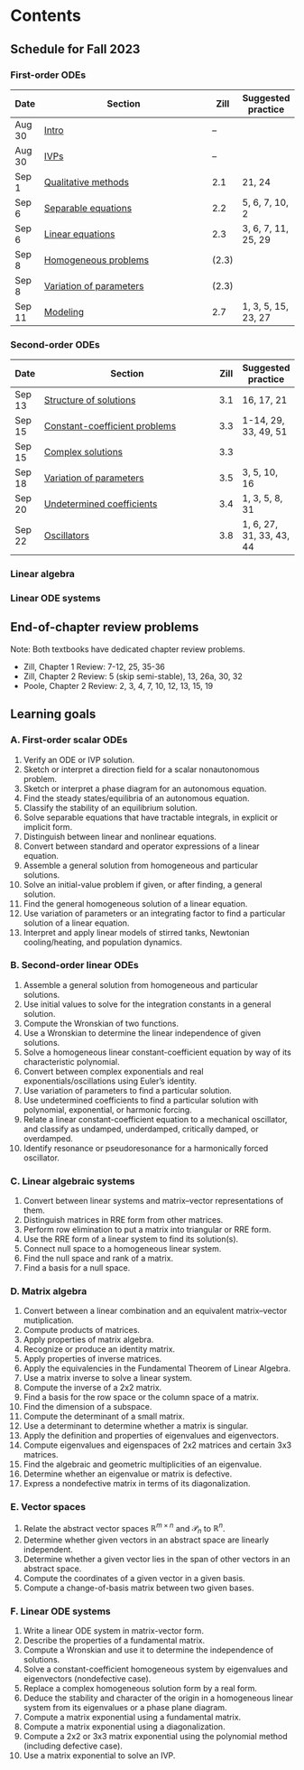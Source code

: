 # Contents {.unnumbered}

:::: {.content-visible unless-format="pdf"}

## Schedule for Fall 2023

### First-order ODEs

| Date   | Section                                                     | Zill  | Suggested practice |
| ------ | ----------------------------------------------------------- | ----- | ------------------ |
| Aug 30  | [Intro](ivp_first_order)                                | --    |                    |
| Aug 30  | [IVPs](ivp_first_order.html#initial-value-problems)                                     | --    |                    |
| Sep 1  | [Qualitative methods](ivp_first_order.html#qualitative-methods)              | 2.1   |   21, 24                 |
| Sep 6  | [Separable equations](ivp_first_order.html#separable-equations)                | 2.2   |   5, 6, 7, 10, 2                 |
| Sep 6  | [Linear equations](ivp_first_order.html#linear-equations)                      | 2.3   |   3, 6, 7, 11, 25, 29   |
| Sep 8 | [Homogeneous problems](ivp_first_order.html#sec-first-order-homogeneous1)             | (2.3) |                    |
| Sep 8 | [Variation of parameters](ivp_first_order.html#sec-first-order-vop) | (2.3) |                    |
| Sep 11 | [Modeling](ivp_first_order.html#modeling)                            | 2.7   |  1, 3, 5, 15, 23, 27                  |

### Second-order ODEs

| Date   | Section                                                       | Zill | Suggested practice |
| ------ | ------------------------------------------------------------- | ---- | ------------------ |
| Sep 13 | [Structure of solutions](ivp_second_order.html#sec-second-linear)             | 3.1  |  16, 17, 21           |
| Sep 15 | [Constant-coefficient problems](ivp_second_order.html#sec-second-const_coeff)    | 3.3  |  1-14, 29, 33, 49, 51                  |
| Sep 15 | [Complex solutions](ivp_second_order.html#sec-second-complex)                    | 3.3  |                    |
| Sep 18 | [Variation of parameters](ivp_second_order.html#sec-second-vop) | 3.5  |   3, 5, 10, 16                 |
| Sep 20 | [Undetermined coefficients](ivp_second_order.html#undetermined-coefficients)       | 3.4  |    1, 3, 5, 8, 31                |
| Sep 22 | [Oscillators](ivp_second_order.html#sec-second-oscillators)                      | 3.8  |   1,  6, 27, 31, 33, 43, 44                 |

### Linear algebra

<!-- | Date   | Section                                          | Poole                | Suggested practice |
| ------ | ------------------------------------------------ | -------------------- | ------------------ |
| Sep 27 | [Intro to linear systems](linear_system/problem) | 2.1                  |  1-5, 19, 20, 21, 27-30, 31            |
| Sep 29 | [Row elimination](linear_system/row_elimination) | 2.2                  |   1-8 (RRE only), 9-14 (RRE only), 25-28, 35-38, 40-41  |
| Oct 1  | **EXAM 1**                                       | Goals A1–A13, B1–B10 |                    |
| Oct 4  | [Elimination/RRE form](linear_system/RREF)       | 2.2                  |                    |
| Oct 6  | [RRE form](linear_system/RREF)                   | 2.2                  |                    |
| Oct 8  | [Homogeneous systems](linear_system/nullspace)   | 2.2, 2.3             |   1-4, 7, 9, 11, 22-27                 |
| Oct 11 | [Algebraic operations](matrix/operations)        | 3.1                  |  1, 3, 5, 7, 11, 21-22, 40    |
| Oct 13 | [Algebraic operations](matrix/operations)        | 3.1, 3.2             |   23, 28     |
| Oct 18 | [Identity and inverse](matrix/inverse)           | 3.3                  |   1-4 (any method), 13a,  42a, 43a       |
| Oct 20 | [Subspaces](matrix/subspaces)                    | 3.5                  | (no row spaces) 11-12, 17-20, 27-28, 35-38, 43, 45-46     |
| Oct 22 | [Determinants](matrix/determinants)              | 4.2                  |   7-12, 45, 47, 49, 50, 57-58  |
| Oct 25 | [Eigenvalues (properties)](matrix/eigenvalues)   | 4.1                  |   1-4, 11-12, 27-28, 36  |
| Oct 27 | [Eigenvalues (computing)](matrix/computing)      | 4.3                  |   1-3, 10, 23                  |
| Oct 29 |  Review       | 4.4                  |                    |
| Nov 1  | [Diagonalization](matrix/diagonalization)                  | 4.4                  |  5-6, 8-10, 17, 19   |
| Nov 3  | **EXAM 2**                                       | Goals C1–C7, D1–D12  |                    |
| Nov 5  | [Vector spaces](space/vectors)                    | 6.1                  | 1, 2, 9, 28, 31, 35, 36, 51-52, 53-54   |
| Nov 8  | [Span, independence, basis](space/basis)         | 6.1, 6.2             |  1-3, 5-7, 18-19, 22-24, 28-29, 51-52  |
| Nov 10 | [Change of basis](space/change)                  | 6.3                  |  1-3, 5-7   | -->

### Linear ODE systems

<!-- | Date   | Section                                             | Zill      | Suggested practice |
| ------ | --------------------------------------------------- | --------- | ------------------ |
| Nov 12 | [ODE systems](ode_system/intro)              | (10.1)      |                    |
| Nov 15 | [Linear ODE systems](ode_system/structure)          | 10.1      |   1-6, 7, 11-12, 17-19    |
| Nov 17 | [Homogeneous c-c systems](ode_system/const_coeff)   | 10.2      | 1, 5-6, 10, 31, 35-37   |
| Nov 19 | [Phase plane and stability](ode_system/phase_plane) | 11.2      |  1-5 (part a), 9-16, 19    |
| Nov 29 | Review                                              |           |                    |
| Dec 1  | **EXAM 3**                                          | Goals D13–17, E1–5, F1–5 |                    |
| Dec 3  | [Matrix exponential](ode_system/matrix_exp)          | 10.5      |  2, 6, 19-21, 25      |
| Dec 6  | Matrix exponential                                  |         |                    |
| Dec 8  | [Linearization](ode_system/linearization)           | 11.3      |                    |
| Dec 10 |   Review                                     |           |                    | -->

## End-of-chapter review problems

Note: Both textbooks have dedicated chapter review problems. 

* Zill, Chapter 1 Review: 7-12, 25, 35-36
* Zill, Chapter 2 Review: 5 (skip semi-stable), 13, 26a, 30, 32
* Poole, Chapter 2 Review: 2, 3, 4, 7, 10, 12, 13, 15, 19

## Learning goals

### A. First-order scalar ODEs
1. Verify an ODE or IVP solution.
2. Sketch or interpret a direction field for a scalar nonautonomous problem.
3. Sketch or interpret a phase diagram for an autonomous equation.
4. Find the steady states/equilibria of an autonomous equation.
5. Classify the stability of an equilibrium solution.
6. Solve separable equations that have tractable integrals, in explicit or implicit form.
7. Distinguish between linear and nonlinear equations.
8. Convert between standard and operator expressions of a linear equation.
9. Assemble a general solution from homogeneous and particular solutions.
10. Solve an initial-value problem if given, or after finding, a general solution.
11. Find the general homogeneous solution of a linear equation.
12. Use variation of parameters or an integrating factor to find a particular solution of a linear equation.
13. Interpret and apply linear models of stirred tanks, Newtonian cooling/heating, and population dynamics.

### B. Second-order linear ODEs
1. Assemble a general solution from homogeneous and particular solutions.
2. Use initial values to solve for the integration constants in a general solution.  
3. Compute the Wronskian of two functions.
4. Use a Wronskian to determine the linear independence of given solutions.
5. Solve a homogeneous linear constant-coefficient equation by way of its characteristic polynomial.
6. Convert between complex exponentials and real exponentials/oscillations using Euler's identity.
7. Use variation of parameters to find a particular solution.
8. Use undetermined coefficients to find a particular solution with polynomial, exponential, or harmonic forcing.
9. Relate a linear constant-coefficient equation to a mechanical oscillator, and classify as undamped, underdamped, critically damped, or overdamped. 
10. Identify resonance or pseudoresonance for a harmonically forced oscillator.

### C. Linear algebraic systems

1. Convert between linear systems and matrix–vector representations of them.
2. Distinguish matrices in RRE form from other matrices.
3. Perform row elimination to put a matrix into triangular or RRE form.
4. Use the RRE form of a linear system to find its solution(s).
5. Connect null space to a homogeneous linear system.
6. Find the null space and rank of a matrix.
7. Find a basis for a null space.

### D. Matrix algebra

1. Convert between a linear combination and an equivalent matrix–vector mutiplication.
2. Compute products of matrices.
3. Apply properties of matrix algebra.
4. Recognize or produce an identity matrix.
5. Apply properties of inverse matrices.
6. Apply the equivalencies in the Fundamental Theorem of Linear Algebra.
7. Use a matrix inverse to solve a linear system. 
8. Compute the inverse of a 2x2 matrix.
9. Find a basis for the row space or the column space of a matrix.
10. Find the dimension of a subspace.
11. Compute the determinant of a small matrix.
12. Use a determinant to determine whether a matrix is singular.
13. Apply the definition and properties of eigenvalues and eigenvectors.
14. Compute eigenvalues and eigenspaces of 2x2 matrices and certain 3x3 matrices. 
15. Find the algebraic and geometric multiplicities of an eigenvalue.
16. Determine whether an eigenvalue or matrix is defective.
17. Express a nondefective matrix in terms of its diagonalization.

### E. Vector spaces

1. Relate the abstract vector spaces $\mathbb{R}^{m\times n}$ and $\mathcal{P}_n$ to $\mathbb{R}^n$.
2. Determine whether given vectors in an abstract space are linearly independent.
3. Determine whether a given vector lies in the span of other vectors in an abstract space.
4. Compute the coordinates of a given vector in a given basis.
5. Compute a change-of-basis matrix between two given bases.

### F. Linear ODE systems

1. Write a linear ODE system in matrix-vector form.
2. Describe the properties of a fundamental matrix.
3. Compute a Wronskian and use it to determine the independence of solutions.
4. Solve a constant-coefficient homogeneous system by eigenvalues and eigenvectors (nondefective case).
5. Replace a complex homogeneous solution form by a real form.
6. Deduce the stability and character of the origin in a homogeneous linear system from its eigenvalues or a phase plane diagram.
7. Compute a matrix exponential using a fundamental matrix.
8. Compute a matrix exponential using a diagonalization.
9. Compute a 2x2 or 3x3 matrix exponential using the polynomial method (including defective case).
10. Use a matrix exponential to solve an IVP.

::::